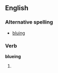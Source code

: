 ==English==

===Alternative spelling===
*[[bluing]]

===Verb===
'''blueing'''

# {{present participle of|[[blue]]}}